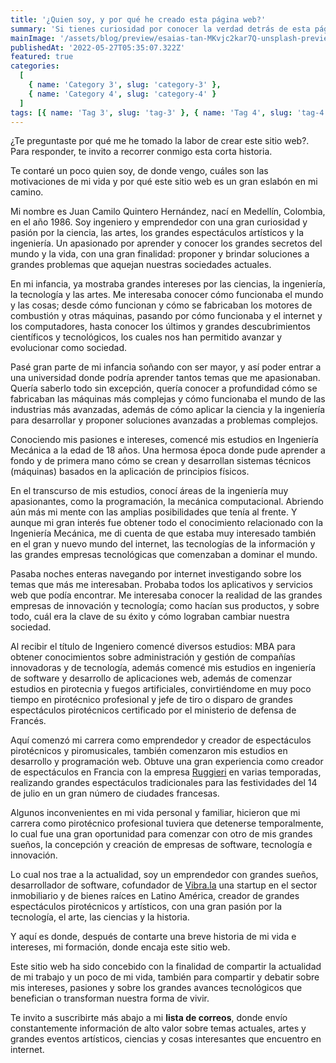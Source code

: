```yaml
---
title: '¿Quien soy, y por qué he creado esta página web?'
summary: 'Si tienes curiosidad por conocer la verdad detrás de esta página web, te invito a leer el siguiente artículo donde explico las razones y donde quiero llegar con este sitio.'
mainImage: '/assets/blog/preview/esaias-tan-MKvjc2kar7Q-unsplash-preview.jpg'
publishedAt: '2022-05-27T05:35:07.322Z'
featured: true
categories:
  [
    { name: 'Category 3', slug: 'category-3' },
    { name: 'Category 4', slug: 'category-4' }
  ]
tags: [{ name: 'Tag 3', slug: 'tag-3' }, { name: 'Tag 4', slug: 'tag-4' }]
---
```


¿Te preguntaste por qué me he tomado la labor de crear este sitio web?. Para responder, te invito a recorrer conmigo esta corta historia.

Te contaré un poco quien soy, de donde vengo, cuáles son las motivaciones de mi vida y por qué este sitio web es un gran eslabón en mi camino.

Mi nombre es Juan Camilo Quintero Hernández, nací en Medellín, Colombia, en el año 1986. Soy ingeniero y emprendedor con una gran curiosidad y pasión por la ciencia, las artes, los grandes espectáculos artísticos y la ingeniería. Un apasionado por aprender y conocer los grandes secretos del mundo y la vida, con una gran finalidad: proponer y brindar soluciones a grandes problemas que aquejan nuestras sociedades actuales.

En mi infancia, ya mostraba grandes intereses por las ciencias, la ingeniería, la tecnología y las artes. Me interesaba conocer cómo funcionaba el mundo y las cosas; desde cómo funcionan y cómo se fabricaban los motores de combustión y otras máquinas, pasando por cómo funcionaba y el internet y los computadores, hasta conocer los últimos y grandes descubrimientos científicos y tecnológicos, los cuales nos han permitido avanzar y evolucionar como sociedad.

Pasé gran parte de mi infancia soñando con ser mayor, y así poder entrar a una universidad donde podría aprender tantos temas que me apasionaban. Quería saberlo todo sin excepción, quería conocer a profundidad cómo se fabricaban las máquinas más complejas y cómo funcionaba el mundo de las industrias más avanzadas, además de cómo aplicar la ciencia y la ingeniería para desarrollar y proponer soluciones avanzadas a problemas complejos.

Conociendo mis pasiones e intereses, comencé mis estudios en Ingeniería Mecánica a la edad de 18 años. Una hermosa época donde pude aprender a fondo y de primera mano cómo se crean y desarrollan sistemas técnicos (máquinas) basados en la aplicación de principios físicos.

En el transcurso de mis estudios, conocí áreas de la ingeniería muy apasionantes, como la programación, la mecánica computacional. Abriendo aún más mi mente con las amplias posibilidades que tenía al frente. Y aunque mi gran interés fue obtener todo el conocimiento relacionado con la Ingeniería Mecánica, me di cuenta de que estaba muy interesado también en el gran y nuevo mundo del internet, las tecnologías de la información y las grandes empresas tecnológicas que comenzaban a dominar el mundo.

Pasaba noches enteras navegando por internet investigando sobre los temas que más me interesaban. Probaba todos los aplicativos y servicios web que podía encontrar. Me interesaba conocer la realidad de las grandes empresas de innovación y tecnología; como hacían sus productos, y sobre todo, cuál era la clave de su éxito y cómo lograban cambiar nuestra sociedad.

Al recibir el título de Ingeniero comencé diversos estudios: MBA para obtener conocimientos sobre administración y gestión de compañías innovadoras y de tecnología, además comencé mis estudios en ingeniería de software y desarrollo de aplicaciones web, además de comenzar estudios en pirotecnia y fuegos artificiales, convirtiéndome en muy poco tiempo en pirotécnico profesional y jefe de tiro o disparo de grandes espectáculos pirotécnicos certificado por el ministerio de defensa de Francés.

Aquí comenzó mi carrera como emprendedor y creador de espectáculos pirotécnicos y piromusicales, también comenzaron mis estudios en desarrollo y programación web. Obtuve una gran experiencia como creador de espectáculos en Francia con la empresa [Ruggieri](https://ruggieri.fr) en varias temporadas, realizando grandes espectáculos tradicionales para las festividades del 14 de julio en un gran número de ciudades francesas.

Algunos inconvenientes en mi vida personal y familiar, hicieron que mi carrera como pirotécnico profesional tuviera que detenerse temporalmente, lo cual fue una gran oportunidad para comenzar con otro de mis grandes sueños, la concepción y creación de empresas de software, tecnología e innovación.

Lo cual nos trae a la actualidad, soy un emprendedor con grandes sueños, desarrollador de software, cofundador de [Vibra.la](https://vibra.la) una startup en el sector inmobiliario y de bienes raíces en Latino América, creador de grandes espectáculos pirotécnicos y artísticos, con una gran pasión por la tecnología, el arte, las ciencias y la historia.

Y aquí es donde, después de contarte una breve historia de mi vida e intereses, mi formación, donde encaja este sitio web.

Este sitio web ha sido concebido con la finalidad de compartir la actualidad de mi trabajo y un poco de mi vida, también para compartir y debatir sobre mis intereses, pasiones y sobre los grandes avances tecnológicos que benefician o transforman nuestra forma de vivir.

Te invito a suscribirte más abajo a mi **lista de correos**, donde envío constantemente información de alto valor sobre temas actuales, artes y grandes eventos artísticos, ciencias y cosas interesantes que encuentro en internet.
